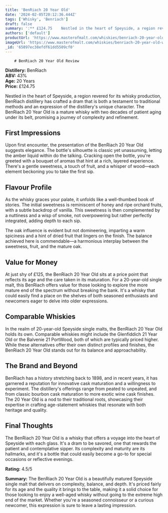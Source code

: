 ```yaml
---
title: 'BenRiach 20 Year Old'
date: '2024-02-05T20:12:36.444Z'
tags: ['Whisky', 'Benriach']
draft: false
summary: ':** £124.75    Nestled in the heart of Speyside, a region revered for its whisky production, BenRiach distillery has crafted a dra...'
authors: ['default']
productUrl: 'https://www.masterofmalt.com/whiskies/benriach-20-year-old-whisky/'
imageUrl: 'https://www.masterofmalt.com/whiskies/benriach-20-year-old-whisky.jpg'
_id: '65897ec38efdf61dd5509cf0'
---
```


        # BenRiach 20 Year Old Review

**Distillery:** BenRiach  
**ABV:** 43%  
**Age:** 20 Years  
**Price:** £124.75

Nestled in the heart of Speyside, a region revered for its whisky production, BenRiach distillery has crafted a dram that is both a testament to traditional methods and an expression of the distillery's unique character. The BenRiach 20 Year Old is a mature whisky with two decades of patient aging under its belt, promising a journey of complexity and refinement.

## First Impressions

Upon first encounter, the presentation of the BenRiach 20 Year Old suggests elegance. The bottle's silhouette is classic yet unassuming, letting the amber liquid within do the talking. Cracking open the bottle, you're greeted with a bouquet of aromas that hint at a rich, layered experience. There's a gentle sweetness, a touch of fruit, and a whisper of wood—each element beckoning you to take the first sip.

## Flavour Profile

As the whisky graces your palate, it unfolds like a well-thumbed book of stories. The initial sweetness is reminiscent of honey and ripe orchard fruits, with a subtle backdrop of vanilla. This sweetness is then complemented by a nuttiness and a wisp of smoke, not overpowering but rather perfectly integrated, adding depth to each sip.

The oak influence is evident but not domineering, imparting a warm spiciness and a hint of dried fruit that lingers on the finish. The balance achieved here is commendable—a harmonious interplay between the sweetness, fruit, and the mature oak.

## Value for Money

At just shy of £125, the BenRiach 20 Year Old sits at a price point that reflects its age and the care taken in its maturation. For a 20-year-old single malt, this BenRiach offers value for those looking to explore the more mature end of the spectrum without breaking the bank. It's a whisky that could easily find a place on the shelves of both seasoned enthusiasts and newcomers eager to delve into older expressions.

## Comparable Whiskies

In the realm of 20-year-old Speyside single malts, the BenRiach 20 Year Old holds its own. Comparable whiskies might include the Glenfiddich 21 Year Old or the Balvenie 21 PortWood, both of which are typically priced higher. While these alternatives offer their own distinct profiles and finishes, the BenRiach 20 Year Old stands out for its balance and approachability.

## The Brand and Beyond

BenRiach has a history stretching back to 1898, and in recent years, it has garnered a reputation for innovative cask maturation and a willingness to experiment. The distillery's offerings range from peated to unpeated, and from classic bourbon cask maturation to more exotic wine cask finishes. The 20 Year Old is a nod to their traditional roots, showcasing their expertise in crafting age-statement whiskies that resonate with both heritage and quality.

## Final Thoughts

The BenRiach 20 Year Old is a whisky that offers a voyage into the heart of Speyside with each glass. It's a dram to be savored, one that rewards the patient and contemplative sipper. Its complexity and maturity are its hallmarks, and it's a bottle that could easily become a go-to for special occasions or reflective evenings.

**Rating:** 4.5/5

**Summary:** The BenRiach 20 Year Old is a beautifully matured Speyside single malt that delivers on complexity, balance, and depth. It's priced fairly for its age and the quality it brings to the table, making it a solid choice for those looking to enjoy a well-aged whisky without going to the extreme high end of the market. Whether you're a seasoned connoisseur or a curious newcomer, this expression is sure to leave a lasting impression.
